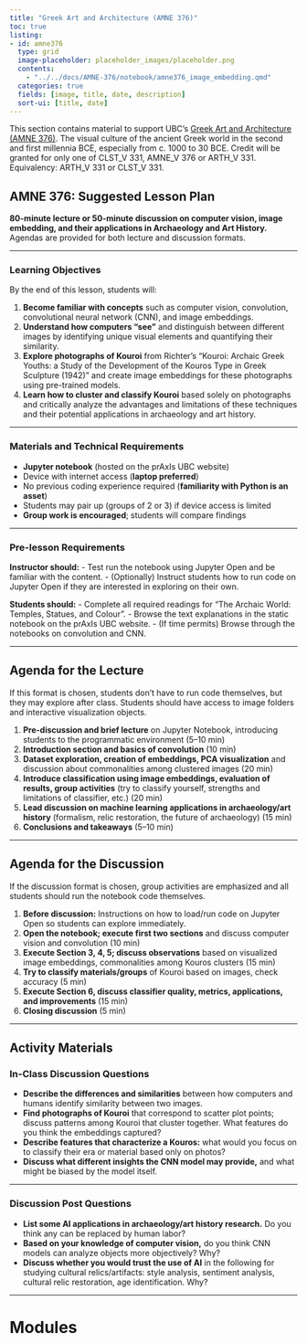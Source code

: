 ```yaml
---
title: "Greek Art and Architecture (AMNE 376)"
toc: true
listing:
- id: amne376
  type: grid
  image-placeholder: placeholder_images/placeholder.png
  contents:
    - "../../docs/AMNE-376/notebook/amne376_image_embedding.qmd"
  categories: true
  fields: [image, title, date, description]
  sort-ui: [title, date]
---
```


This section contains material to support UBC's [Greek Art and Architecture (AMNE 376)](https://vancouver.calendar.ubc.ca/course-descriptions/subject/amnev).  The visual culture of the ancient Greek world in the second and first millennia BCE, especially from c. 1000 to 30 BCE. Credit will be granted for only one of CLST_V 331, AMNE_V 376 or ARTH_V 331. Equivalency: ARTH_V 331 or CLST_V 331. 

## AMNE 376: Suggested Lesson Plan

**80-minute lecture or 50-minute discussion on computer vision, image embedding, and their applications in Archaeology and Art History.**  
Agendas are provided for both lecture and discussion formats.

---

### Learning Objectives

By the end of this lesson, students will:

1. **Become familiar with concepts** such as computer vision, convolution, convolutional neural network (CNN), and image embeddings.
2. **Understand how computers "see"** and distinguish between different images by identifying unique visual elements and quantifying their similarity.
3. **Explore photographs of Kouroi** from Richter's "Kouroi: Archaic Greek Youths: a Study of the Development of the Kouros Type in Greek Sculpture (1942)" and create image embeddings for these photographs using pre-trained models.
4. **Learn how to cluster and classify Kouroi** based solely on photographs and critically analyze the advantages and limitations of these techniques and their potential applications in archaeology and art history.

---

### Materials and Technical Requirements

- **Jupyter notebook** (hosted on the prAxIs UBC website)
- Device with internet access (**laptop preferred**)
- No previous coding experience required (**familiarity with Python is an asset**)
- Students may pair up (groups of 2 or 3) if device access is limited
- **Group work is encouraged**; students will compare findings

---

### Pre-lesson Requirements

**Instructor should:**
- Test run the notebook using Jupyter Open and be familiar with the content.
- (Optionally) Instruct students how to run code on Jupyter Open if they are interested in exploring on their own.

**Students should:**
- Complete all required readings for "The Archaic World: Temples, Statues, and Colour".
- Browse the text explanations in the static notebook on the prAxIs UBC website.
- (If time permits) Browse through the notebooks on convolution and CNN.

---

## Agenda for the Lecture

If this format is chosen, students don’t have to run code themselves, but they may explore after class. Students should have access to image folders and interactive visualization objects.

1. **Pre-discussion and brief lecture** on Jupyter Notebook, introducing students to the programmatic environment (5–10 min)
2. **Introduction section and basics of convolution** (10 min)
3. **Dataset exploration, creation of embeddings, PCA visualization** and discussion about commonalities among clustered images (20 min)
4. **Introduce classification using image embeddings, evaluation of results, group activities** (try to classify yourself, strengths and limitations of classifier, etc.) (20 min)
5. **Lead discussion on machine learning applications in archaeology/art history** (formalism, relic restoration, the future of archaeology) (15 min)
6. **Conclusions and takeaways** (5–10 min)

---

## Agenda for the Discussion

If the discussion format is chosen, group activities are emphasized and all students should run the notebook code themselves.

1. **Before discussion:** Instructions on how to load/run code on Jupyter Open so students can explore immediately.
2. **Open the notebook; execute first two sections** and discuss computer vision and convolution (10 min)
3. **Execute Section 3, 4, 5; discuss observations** based on visualized image embeddings, commonalities among Kouros clusters (15 min)
4. **Try to classify materials/groups** of Kouroi based on images, check accuracy (5 min)
5. **Execute Section 6, discuss classifier quality, metrics, applications, and improvements** (15 min)
6. **Closing discussion** (5 min)

---

## Activity Materials

### In-Class Discussion Questions

- **Describe the differences and similarities** between how computers and humans identify similarity between two images.
- **Find photographs of Kouroi** that correspond to scatter plot points; discuss patterns among Kouroi that cluster together. What features do you think the embeddings captured?
- **Describe features that characterize a Kouros:** what would you focus on to classify their era or material based only on photos?
- **Discuss what different insights the CNN model may provide,** and what might be biased by the model itself.

---

### Discussion Post Questions

- **List some AI applications in archaeology/art history research.** Do you think any can be replaced by human labor?
- **Based on your knowledge of computer vision,** do you think CNN models can analyze objects more objectively? Why?
- **Discuss whether you would trust the use of AI** in the following for studying cultural relics/artifacts: style analysis, sentiment analysis, cultural relic restoration, age identification. Why?

---


# Modules

::: {#amne376}
:::
